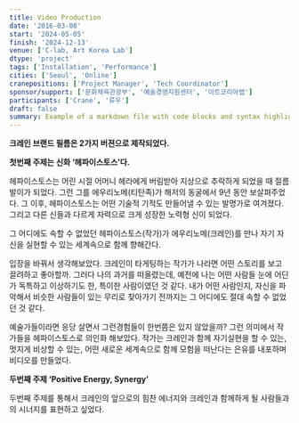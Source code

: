 ```yaml
---
title: Video Production
date: '2016-03-08'
start: '2024-05-05'
finish: '2024-12-13'
venue: ['C-lab, Art Korea Lab']
dtype: 'project'
tags: ['Installation', 'Performance']
cities: ['Seoul', 'Online']
cranepositions: ['Project Manager', 'Tech Coordinator']
sponsor/support: ['문화체육관광부', '예술경영지원센터', '아트코리아랩']
participants: ['Crane', '류우']
draft: false
summary: Example of a markdown file with code blocks and syntax highlighting
---
```


**크레인 브랜드 필름은 2가지 버젼으로 제작되었다.**

**첫번째 주제는 신화 ‘헤파이스토스’다.**

헤파이스토스는 어린 시절 어머니 헤라에게 버림받아 지상으로 추락하게 되었을 때 절름발이가 되었다. 그런 그를 에우리노메(티탄족)가 해저의 동굴에서 9년 동안 보살펴주었다. 그 이후, 헤파이스토스는 어떤 기술적 기적도 만들어낼 수 있는 발명가로 여겨졌다. 그리고 다른 신들과 다르게 자력으로 크게 성장한 노력형 신이 되었다.

그 어디에도 속할 수 없었던 헤파이스토스(작가)가 에우리노메(크레인)를 만나 자기 자신을 실현할 수 있는 세계속으로 함께 향해간다.

입장을 바꿔서 생각해보았다. 크레인이 타게팅하는 작가가 나라면 어떤 스토리를 보고 끌려하고 좋아할까. 그러다 나의 과거를 떠올렸는데, 예전에 나는 어떤 사람들 눈에 어딘가 독특하고 이상하기도 한, 특이한 사람이였던 것 같다. 내가 어떤 사람인지, 자신을 파악해서 비슷한 사람들이 있는 무리로 찾아가기 전까지는 그 어디에도 절대 속할 수 없었던 것 같다.

예술가들이라면 응당 살면서 그런경험들이 한번쯤은 있지 않았을까? 그런 의미에서 작가들을 헤파이스토스로 의인화 해보았다. 작가는 크레인과 함께 자기실현을 할 수 있는, 멋지게 비상할 수 있는, 어떤 새로운 세계속으로 함께 모험을 떠난다는 은유를 내포하며 비디오를 만들었다.

**두번째 주제 ‘Positive Energy, Synergy’**

두번째 주제를 통해서 크레인의 앞으로의 힘찬 에너지와 크레인과 함께하게 될 사람들과의 시너지를 표현하고 싶었다.